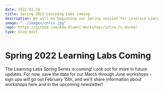 ```yaml
---
date: 2022-01-24
title: Spring 2022 Learning Labs Coming
description: We will be beginning our Spring session for Lovelace Learning Labs soon.  Currently we are soliciting ideas for workshops.
image: "../images/chris.jpg"
repo: https://github.com/Ada-Alumni-Workshops/intro-to-docker
type: blog-post
---
```


# Spring 2022 Learning Labs Coming

The Learning Labs Spring Series is coming! Look out for more in future updates. For now, save the date for our March through June workshops - sign ups will go out February 15th, and we'll share information about workshops here and in the upcoming newsletter!
